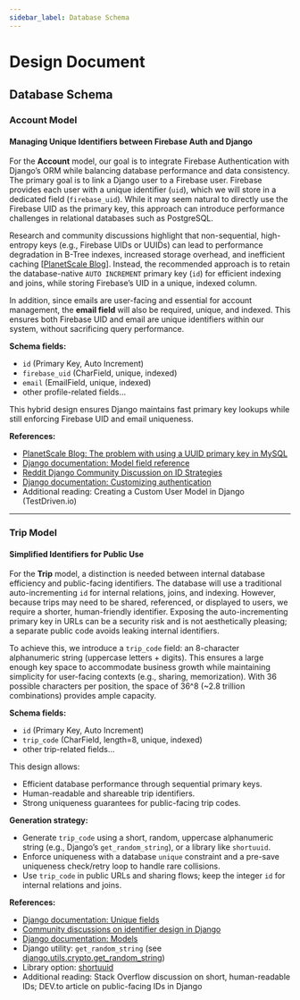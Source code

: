 ```yaml
---
sidebar_label: Database Schema
---
```


# Design Document

## Database Schema

### Account Model
#### Managing Unique Identifiers between Firebase Auth and Django
For the **Account** model, our goal is to integrate Firebase Authentication with Django’s ORM while balancing database performance and data consistency. The primary goal is to link a Django user to a Firebase user. Firebase provides each user with a unique identifier (`uid`), which we will store in a dedicated field (`firebase_uid`). While it may seem natural to directly use the Firebase UID as the primary key, this approach can introduce performance challenges in relational databases such as PostgreSQL.

Research and community discussions highlight that non-sequential, high-entropy keys (e.g., Firebase UIDs or UUIDs) can lead to performance degradation in B-Tree indexes, increased storage overhead, and inefficient caching [[PlanetScale Blog](https://planetscale.com/blog/the-problem-with-using-a-uuid-primary-key-in-mysql)]. Instead, the recommended approach is to retain the database-native `AUTO INCREMENT` primary key (`id`) for efficient indexing and joins, while storing Firebase’s UID in a unique, indexed column.

In addition, since emails are user-facing and essential for account management, the **email field** will also be required, unique, and indexed. This ensures both Firebase UID and email are unique identifiers within our system, without sacrificing query performance.

**Schema fields:**
- `id` (Primary Key, Auto Increment)
- `firebase_uid` (CharField, unique, indexed)
- `email` (EmailField, unique, indexed)
- other profile-related fields…

This hybrid design ensures Django maintains fast primary key lookups while still enforcing Firebase UID and email uniqueness.

**References:**
- [PlanetScale Blog: The problem with using a UUID primary key in MySQL](https://planetscale.com/blog/the-problem-with-using-a-uuid-primary-key-in-mysql)
- [Django documentation: Model field reference](https://docs.djangoproject.com/en/stable/ref/models/fields/)
- [Reddit Django Community Discussion on ID Strategies](https://www.reddit.com/r/django/comments/1bujgnq/what_is_your_model_id_strategy_and_why/)
- [Django documentation: Customizing authentication](https://docs.djangoproject.com/en/stable/topics/auth/customizing/)
- Additional reading: Creating a Custom User Model in Django (TestDriven.io)

---

### Trip Model
#### Simplified Identifiers for Public Use
For the **Trip** model, a distinction is needed between internal database efficiency and public-facing identifiers. The database will use a traditional auto-incrementing `id` for internal relations, joins, and indexing. However, because trips may need to be shared, referenced, or displayed to users, we require a shorter, human-friendly identifier. Exposing the auto-incrementing primary key in URLs can be a security risk and is not aesthetically pleasing; a separate public code avoids leaking internal identifiers.

To achieve this, we introduce a `trip_code` field: an 8-character alphanumeric string (uppercase letters + digits). This ensures a large enough key space to accommodate business growth while maintaining simplicity for user-facing contexts (e.g., sharing, memorization). With 36 possible characters per position, the space of 36^8 (~2.8 trillion combinations) provides ample capacity.

**Schema fields:**
- `id` (Primary Key, Auto Increment)
- `trip_code` (CharField, length=8, unique, indexed)
- other trip-related fields…

This design allows:
- Efficient database performance through sequential primary keys.
- Human-readable and shareable trip identifiers.
- Strong uniqueness guarantees for public-facing trip codes.

**Generation strategy:**
- Generate `trip_code` using a short, random, uppercase alphanumeric string (e.g., Django’s `get_random_string`), or a library like `shortuuid`.
- Enforce uniqueness with a database `unique` constraint and a pre-save uniqueness check/retry loop to handle rare collisions.
- Use `trip_code` in public URLs and sharing flows; keep the integer `id` for internal relations and joins.

**References:**
- [Django documentation: Unique fields](https://docs.djangoproject.com/en/stable/ref/models/fields/#unique)
- [Community discussions on identifier design in Django](https://www.reddit.com/r/django/comments/1bujgnq/what_is_your_model_id_strategy_and_why/)
- [Django documentation: Models](https://docs.djangoproject.com/en/stable/topics/db/models/)
- Django utility: `get_random_string` (see [django.utils.crypto.get_random_string](https://docs.djangoproject.com/en/stable/ref/utils/#django.utils.crypto.get_random_string))
- Library option: [shortuuid](https://github.com/skorokithakis/shortuuid)
- Additional reading: Stack Overflow discussion on short, human-readable IDs; DEV.to article on public-facing IDs in Django
